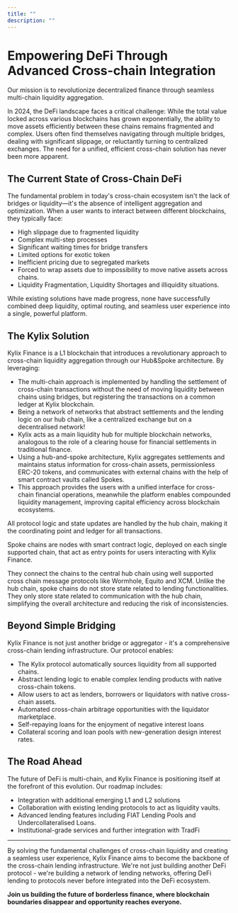 ```yaml
---
title: ""
description: ""
---
```


# Empowering DeFi Through Advanced Cross-chain Integration

Our mission is to revolutionize decentralized finance through seamless multi-chain liquidity aggregation.

In 2024, the DeFi landscape faces a critical challenge: While the total value locked across various blockchains has grown exponentially, the ability to move assets efficiently between these chains remains fragmented and complex. Users often find themselves navigating through multiple bridges, dealing with significant slippage, or reluctantly turning to centralized exchanges. The need for a unified, efficient cross-chain solution has never been more apparent.

## The Current State of Cross-Chain DeFi

The fundamental problem in today's cross-chain ecosystem isn't the lack of bridges or liquidity—it's the absence of intelligent aggregation and optimization. When a user wants to interact between different blockchains, they typically face:

- High slippage due to fragmented liquidity
- Complex multi-step processes
- Significant waiting times for bridge transfers
- Limited options for exotic token
- Inefficient pricing due to segregated markets
- Forced to wrap assets due to impossibility to move native assets across chains.
- Liquidity Fragmentation, Liquidity Shortages and illiquidity situations.

While existing solutions have made progress, none have successfully combined deep liquidity, optimal routing, and seamless user experience into a single, powerful platform.

## The Kylix Solution

Kylix Finance is a L1 blockchain that introduces a revolutionary approach to cross-chain liquidity aggregation through our Hub&Spoke architecture. By leveraging:

- The multi-chain approach is implemented by handling the settlement of cross-chain transactions without the need of moving liquidity between chains using bridges, but registering the transactions on a common ledger at Kylix blockchain.
- Being a network of networks that abstract settlements and the lending logic on our hub chain, like a centralized exchange but on a decentralised network!
- Kylix acts as a main liquidity hub for multiple blockchain networks, analogous to the role of a clearing house for financial settlements in traditional finance.
- Using a hub-and-spoke architecture, Kylix aggregates settlements and maintains status information for cross-chain assets, permissionless ERC-20 tokens, and communicates with external chains with the help of smart contract vaults called Spokes.
- This approach provides the users with a unified interface for cross-chain financial operations, meanwhile the platform enables compounded liquidity management, improving capital efficiency across blockchain ecosystems.

All protocol logic and state updates are handled by the hub chain, making it the coordinating point and ledger for all transactions.

Spoke chains are nodes with smart contract logic, deployed on each single supported chain, that act as entry points for users interacting with Kylix Finance.

They connect the chains to the central hub chain using well supported cross chain message protocols like Wormhole, Equito and XCM. Unlike the hub chain, spoke chains do not store state related to lending functionalities. They only store state related to communication with the hub chain, simplifying the overall architecture and reducing the risk of inconsistencies.

## Beyond Simple Bridging

Kylix Finance is not just another bridge or aggregator - it's a comprehensive cross-chain lending infrastructure. Our protocol enables:

- The Kylix protocol automatically sources liquidity from all supported chains.
- Abstract lending logic to enable complex lending products with native cross-chain tokens.
- Allow users to act as lenders, borrowers or liquidators with native cross-chain assets.
- Automated cross-chain arbitrage opportunities with the liquidator marketplace.
- Self-repaying loans for the enjoyment of negative interest loans
- Collateral scoring and loan pools with new-generation design interest rates.

## The Road Ahead

The future of DeFi is multi-chain, and Kylix Finance is positioning itself at the forefront of this evolution. Our roadmap includes:

- Integration with additional emerging L1 and L2 solutions
- Collaboration with existing lending protocols to act as liquidity vaults.
- Advanced lending features including FIAT Lending Pools and Undercollateralised Loans.
- Institutional-grade services and further integration with TradFi

---

By solving the fundamental challenges of cross-chain liquidity and creating a seamless user experience,
Kylix Finance aims to become the backbone of the cross-chain lending infrastructure. We're not just building another DeFi protocol - we're building a network of lending networks, offering DeFi lending to protocols never before integrated into the DeFi ecosystem.

**Join us building the future of borderless finance, where blockchain boundaries disappear and opportunity reaches everyone.**
